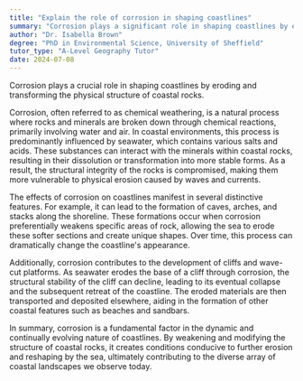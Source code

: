 ```yaml
---
title: "Explain the role of corrosion in shaping coastlines"
summary: "Corrosion plays a significant role in shaping coastlines by eroding and altering the physical structure of coastal rocks."
author: "Dr. Isabella Brown"
degree: "PhD in Environmental Science, University of Sheffield"
tutor_type: "A-Level Geography Tutor"
date: 2024-07-08
---
```


Corrosion plays a crucial role in shaping coastlines by eroding and transforming the physical structure of coastal rocks.

Corrosion, often referred to as chemical weathering, is a natural process where rocks and minerals are broken down through chemical reactions, primarily involving water and air. In coastal environments, this process is predominantly influenced by seawater, which contains various salts and acids. These substances can interact with the minerals within coastal rocks, resulting in their dissolution or transformation into more stable forms. As a result, the structural integrity of the rocks is compromised, making them more vulnerable to physical erosion caused by waves and currents.

The effects of corrosion on coastlines manifest in several distinctive features. For example, it can lead to the formation of caves, arches, and stacks along the shoreline. These formations occur when corrosion preferentially weakens specific areas of rock, allowing the sea to erode these softer sections and create unique shapes. Over time, this process can dramatically change the coastline's appearance.

Additionally, corrosion contributes to the development of cliffs and wave-cut platforms. As seawater erodes the base of a cliff through corrosion, the structural stability of the cliff can decline, leading to its eventual collapse and the subsequent retreat of the coastline. The eroded materials are then transported and deposited elsewhere, aiding in the formation of other coastal features such as beaches and sandbars.

In summary, corrosion is a fundamental factor in the dynamic and continually evolving nature of coastlines. By weakening and modifying the structure of coastal rocks, it creates conditions conducive to further erosion and reshaping by the sea, ultimately contributing to the diverse array of coastal landscapes we observe today.
    